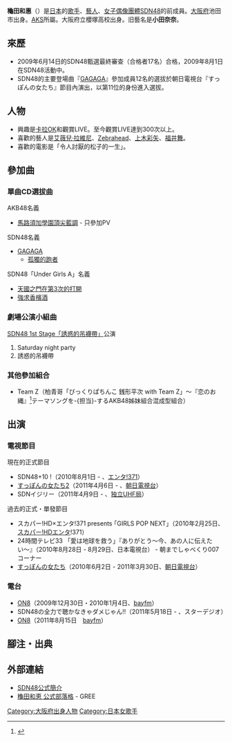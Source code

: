 {{Notability Unreferenced|time=2019-06-25T22:15:42+00:00}}
{{blpsources|time=2019-06-25T22:15:42+00:00}}
{{noteref|「{{lang|ja|龝}}」的本字是「秋」，[[俗字|俗字]]為「{{lang|ja|穐}}」。}}
{{藝人
|姓名 = 龝田和惠
|類型 = 女歌手
|圖片 = 
|圖片尺寸 = 
|圖片簡介 = 
|原名 = 
|外文名 = 穐田 和恵［あきた かずえ］
|外文 =  ja
|羅馬拼音 = Akita Kazue
|英文名 = 
|暱稱 = {{lang|ja|かずちぃ、かじゅえ、かず}}
|其他藝名 = {{lang|ja|小田 奈々}}
|國籍 = {{JPN}}
|民族 = 
|籍貫 = 
|出生日期 = {{birth date and age|1985|2|23}}
|出生地點 = {{JPN}}[[大阪府|大阪府]][[池田市|池田市]]
|逝世日期 = 
|逝世地點 = 
|職業 = 女性偶像
|語言 = 
|音樂類型 = 
|演奏樂器 = 
|出身地 = 
|出道作 = 
|出道日期 = 2009年8月1日
|代表作 = 
|活躍年代 = 
|唱片公司 = 
|經紀公司 = [[AKS|AKS]]
|網站 = 
|相關團體 = 前[[SDN48|SDN48]]成員
|獎項 = 
|IMDb = 
}}
'''龝田和惠'''（{{bd|1985年|2月23日}}）是[[日本|日本]]的[[歌手|歌手]]、[[藝人|藝人]]、[[女子偶像團體|女子偶像團體]][[SDN48|SDN48]]的前成員。[[大阪府|大阪府]]池田市出身。[[AKS|AKS]]所屬。大阪府立櫻塚高校出身。旧藝名是'''小田奈奈'''。

== 來歷 ==
* 2009年6月14日的SDN48甄選最終審查（合格者17名）合格，2009年8月1日在SDN48活動中。
* SDN48的主要登場曲『[[GAGAGA|GAGAGA]]』參加成員12名的選拔於朝日電視台『すっぽんの女たち』節目內演出，以第11位的身份進入選拔。

== 人物 ==
* 興趣是[[卡拉OK|卡拉OK]]和觀賞LIVE。至今觀賞LIVE達到300次以上。
* 喜歡的藝人是[[艾薇兒·拉維尼|艾薇兒·拉維尼]]、[[Zebrahead|Zebrahead]]、[[上木彩矢|上木彩矢]]、[[福井舞|福井舞]]。
* 喜歡的電影是「令人討厭的松子的一生」。

== 參加曲 ==
=== 單曲CD選拔曲 ===
; AKB48名義
* [[馬尾與髮圈|馬路須加學園頂尖藍調]] - 只參加PV

; SDN48名義
* [[GAGAGA|GAGAGA]]
** [[GAGAGA|孤獨的跑者]]

; SDN48「Under Girls A」名義
* [[請給我愛|天國之門在第3次的打開]]
* [[MIN・MIN・MIN|強求香檳酒]]

=== 劇場公演小組曲 ===
; [[SDN48_1st_Stage「誘惑的吊襪帶」|SDN48 1st Stage「誘惑的吊襪帶」]]公演
# Saturday night party
# 誘惑的吊襪帶

=== 其他參加組合 ===
* Team Z（柏青哥「びっくりぱちんこ 銭形平次 with Team Z」～『恋のお縄』<ref>{{Cite web |url=http://www.kyoraku.co.jp/product_site/2011/zenigataheiji/ |title=存档副本 |accessdate=2011-09-24 |archive-date=2011-09-24 |archive-url=https://web.archive.org/web/20110924090755/http://kyoraku.co.jp/product_site/2011/zenigataheiji/ |dead-url=no }}</ref>テーマソングを-{担当}-するAKB48姊妹組合混成型組合）

== 出演 ==
=== 電視節目 ===
; 現在的正式節目
* SDN48+10 !（2010年8月1日 - 、[[エンタ!371|エンタ!371]]）
* [[すっぽんの女たち|すっぽんの女たち2]]（2011年4月6日 - 、[[朝日電視台|朝日電視台]]）
* SDNイジリー（2011年4月9日 - 、[[全国独立UHF放送協議会|独立UHF局]]）

; 過去的正式・單發節目
* スカパー!HD×エンタ!371 presents ｢GIRLS POP NEXT｣（2010年2月25日、[[スカパー!HD|スカパー!HD]]エンタ!371）
* 24時間テレビ33 「愛は地球を救う」『ありがとう〜今、あの人に伝えたい〜』（2010年8月28日 - 8月29日、日本電視台） - 朝までしゃべくり007コーナー
* [[すっぽんの女たち|すっぽんの女たち]]（2010年6月2日 - 2011年3月30日、[[朝日電視台|朝日電視台]]）

=== 電台 ===
* [[ON8|ON8]]（2009年12月30日・2010年1月4日、[[bayfm|bayfm]]）
* SDN48の全力で聴かなきゃダメじゃん!!（2011年5月18日 - 、スターデジオ）
* [[ON8|ON8]]（2011年8月15日　[[bayfm|bayfm]]）

== 腳注・出典 ==
{{Reflist|2}}

== 外部連結 ==
* [https://web.archive.org/web/20110104141132/http://www.sdn48.co.jp/members/profile/akita/ SDN48公式簡介]
* [http://gree.jp/akita_kazue 龝田和恵 公式部落格]{{Wayback|url=http://gree.jp/akita_kazue |date=20110921032045 }} - GREE

{{SDN48}}
{{DEFAULTSORT:Akita Kazue}}
[[Category:大阪府出身人物|Category:大阪府出身人物]]
[[Category:日本女歌手|Category:日本女歌手]]